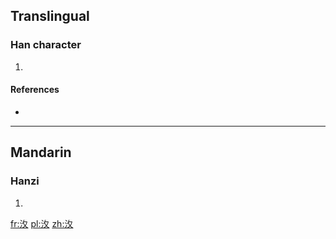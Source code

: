 ==Translingual==

===Han character===
{{Han char|rn=85|rad=水|as=04|sn=7|four=|canj=EHE,XEHE}}

# {{defn|Han|sort=水04}}

====References====
* {{Han ref|kx=0605.050|dkj=17170|hdz=31554.030|uh=6C77|ud=27767}}

----

==Mandarin==

===Hanzi===
{{cmn-hanzi|pin=[[gāi]] ([[gai1]]), [[yǐ]] ([[yi3]]), [[zhōng]] ([[zhong1]])|wg=kai<sup>1</sup>, i<sup>3</sup>, chung<sup>1</sup>}}

# {{defn|lang=cmn|sort=水04}}

[[fr:汷]]
[[pl:汷]]
[[zh:汷]]